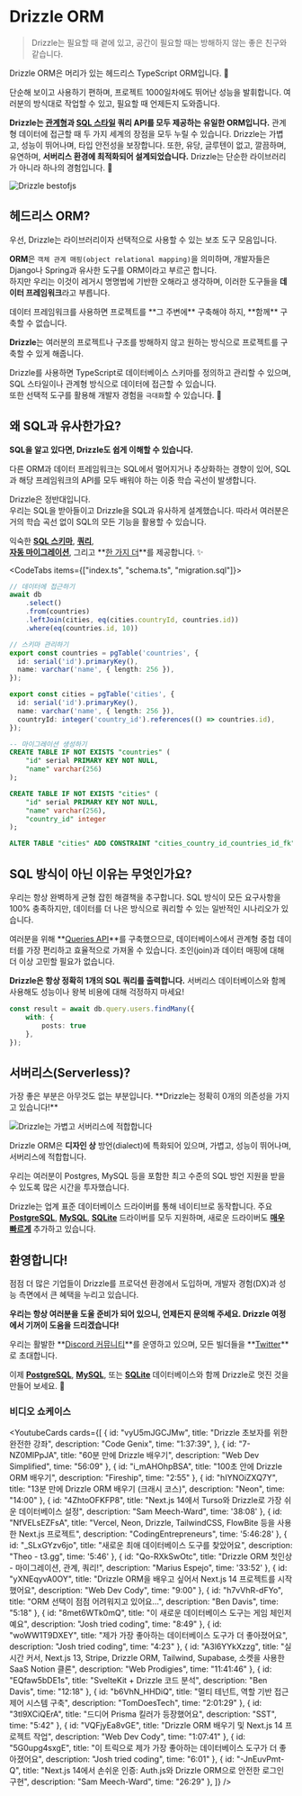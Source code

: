 

# Drizzle ORM

> Drizzle는 필요할 때 곁에 있고, 공간이 필요할 때는 방해하지 않는 좋은 친구와 같습니다.

Drizzle ORM은 머리가 있는 헤드리스 TypeScript ORM입니다. 🐲

단순해 보이고 사용하기 편하며, 프로젝트 1000일차에도 뛰어난 성능을 발휘합니다. 여러분의 방식대로 작업할 수 있고, 필요할 때 언제든지 도와줍니다.

**Drizzle는 [관계형](/docs/rqb)과 [SQL 스타일](/docs/select) 쿼리 API를 모두 제공하는 유일한 ORM입니다.** 관계형 데이터에 접근할 때 두 가지 세계의 장점을 모두 누릴 수 있습니다. Drizzle는 가볍고, 성능이 뛰어나며, 타입 안전성을 보장합니다. 또한, 유당, 글루텐이 없고, 깔끔하며, 유연하며, **서버리스 환경에 최적화되어 설계되었습니다.** Drizzle는 단순한 라이브러리가 아니라 하나의 경험입니다. 🤩

![Drizzle bestofjs](@/assets/images/bestofjs.jpg)


## 헤드리스 ORM?

우선, Drizzle는 라이브러리이자 선택적으로 사용할 수 있는 보조 도구 모음입니다.

**ORM**은 `객체 관계 매핑(object relational mapping)`을 의미하며, 개발자들은 Django나 Spring과 유사한 도구를 ORM이라고 부르곤 합니다.  
하지만 우리는 이것이 레거시 명명법에 기반한 오해라고 생각하며, 이러한 도구들을 **데이터 프레임워크**라고 부릅니다.

<Callout type="error" emoji="️💔">
  데이터 프레임워크를 사용하면 프로젝트를 **그 주변에** 구축해야 하지, **함께** 구축할 수 없습니다.
</Callout>

**Drizzle**는 여러분의 프로젝트나 구조를 방해하지 않고 원하는 방식으로 프로젝트를 구축할 수 있게 해줍니다.  

Drizzle를 사용하면 TypeScript로 데이터베이스 스키마를 정의하고 관리할 수 있으며, SQL 스타일이나 관계형 방식으로 데이터에 접근할 수 있습니다.  
또한 선택적 도구를 활용해 개발자 경험을 `극대화`할 수 있습니다. 🤯


## 왜 SQL과 유사한가요?

**SQL을 알고 있다면, Drizzle도 쉽게 이해할 수 있습니다.**

다른 ORM과 데이터 프레임워크는 SQL에서 멀어지거나 추상화하는 경향이 있어, SQL과 해당 프레임워크의 API를 모두 배워야 하는 이중 학습 곡선이 발생합니다.

Drizzle은 정반대입니다.  
우리는 SQL을 받아들이고 Drizzle을 SQL과 유사하게 설계했습니다. 따라서 여러분은 거의 학습 곡선 없이 SQL의 모든 기능을 활용할 수 있습니다.

익숙한 **[SQL 스키마](/docs/sql-schema-declaration)**, **[쿼리](/docs/select)**,  
**[자동 마이그레이션](/docs/migrations)**, 그리고 **[한 가지 더](/docs/rqb)**를 제공합니다. ✨

<CodeTabs items={["index.ts", "schema.ts", "migration.sql"]}>
```typescript copy
// 데이터에 접근하기
await db
	.select()
	.from(countries)
	.leftJoin(cities, eq(cities.countryId, countries.id))
	.where(eq(countries.id, 10))
```
```typescript copy
// 스키마 관리하기
export const countries = pgTable('countries', {
  id: serial('id').primaryKey(),
  name: varchar('name', { length: 256 }),
});

export const cities = pgTable('cities', {
  id: serial('id').primaryKey(),
  name: varchar('name', { length: 256 }),
  countryId: integer('country_id').references(() => countries.id),
});
```
```sql
-- 마이그레이션 생성하기
CREATE TABLE IF NOT EXISTS "countries" (
	"id" serial PRIMARY KEY NOT NULL,
	"name" varchar(256)
);

CREATE TABLE IF NOT EXISTS "cities" (
	"id" serial PRIMARY KEY NOT NULL,
	"name" varchar(256),
	"country_id" integer
);

ALTER TABLE "cities" ADD CONSTRAINT "cities_country_id_countries_id_fk" FOREIGN KEY ("country_id") REFERENCES "countries"("id") ON DELETE no action ON UPDATE no action;
```
</CodeTabs>


## SQL 방식이 아닌 이유는 무엇인가요?

우리는 항상 완벽하게 균형 잡힌 해결책을 추구합니다. SQL 방식이 모든 요구사항을 100% 충족하지만, 데이터를 더 나은 방식으로 쿼리할 수 있는 일반적인 시나리오가 있습니다.

여러분을 위해 **[Queries API](/docs/rqb)**를 구축했으므로, 데이터베이스에서 관계형 중첩 데이터를 가장 편리하고 효율적으로 가져올 수 있습니다. 조인(join)과 데이터 매핑에 대해 더 이상 고민할 필요가 없습니다.

**Drizzle은 항상 정확히 1개의 SQL 쿼리를 출력합니다.** 서버리스 데이터베이스와 함께 사용해도 성능이나 왕복 비용에 대해 걱정하지 마세요!

```ts
const result = await db.query.users.findMany({
	with: {
		posts: true
	},
});
```


## 서버리스(Serverless)?

<Callout type="info" emoji="🥳">
  가장 좋은 부분은 아무것도 없는 부분입니다. **Drizzle는 정확히 0개의 의존성을 가지고 있습니다!**
</Callout>

![Drizzle는 가볍고 서버리스에 적합합니다](@/assets/images/drizzle31kb.jpg)

Drizzle ORM은 **디자인 상** 방언(dialect)에 특화되어 있으며, 가볍고, 성능이 뛰어나며, 서버리스에 적합합니다.

우리는 여러분이 Postgres, MySQL 등을 포함한 최고 수준의 SQL 방언 지원을 받을 수 있도록 많은 시간을 투자했습니다.

Drizzle는 업계 표준 데이터베이스 드라이버를 통해 네이티브로 동작합니다. 주요 **[PostgreSQL](/docs/get-started-postgresql)**, **[MySQL](/docs/get-started-mysql)**, **[SQLite](/docs/get-started-sqlite)** 드라이버를 모두 지원하며, 새로운 드라이버도 **[매우 빠르게](https://twitter.com/DrizzleORM/status/1653082492742647811?s=20)** 추가하고 있습니다.


## 환영합니다!

점점 더 많은 기업들이 Drizzle를 프로덕션 환경에서 도입하며, 개발자 경험(DX)과 성능 측면에서 큰 혜택을 누리고 있습니다.

**우리는 항상 여러분을 도울 준비가 되어 있으니, 언제든지 문의해 주세요. Drizzle 여정에서 기꺼이 도움을 드리겠습니다!**

우리는 활발한 **[Discord 커뮤니티](https://driz.link/discord)**를 운영하고 있으며, 모든 빌더들을 **[Twitter](https://twitter.com/drizzleorm)**로 초대합니다.

이제 **[PostgreSQL](/docs/get-started-postgresql)**, **[MySQL](/docs/get-started-mysql)**, 또는 **[SQLite](/docs/get-started-sqlite)** 데이터베이스와 함께 Drizzle로 멋진 것을 만들어 보세요. 🚀


### 비디오 쇼케이스


<YoutubeCards cards={[
	{
		id: "vyU5mJGCJMw",
		title: "Drizzle 초보자를 위한 완전한 강좌",
		description: "Code Genix",
		time: "1:37:39",
	},
	{
		id: "7-NZ0MlPpJA",
		title: "60분 만에 Drizzle 배우기",
		description: "Web Dev Simplified",
		time: "56:09"
	},
	{
		id: "i_mAHOhpBSA",
		title: "100초 안에 Drizzle ORM 배우기",
		description: "Fireship",
		time: "2:55"
	},
	{
		id: "hIYNOiZXQ7Y",
		title: "13분 만에 Drizzle ORM 배우기 (크래시 코스)",
		description: "Neon",
		time: "14:00"
	},
	{
		id: "4ZhtoOFKFP8",
		title: "Next.js 14에서 Turso와 Drizzle로 가장 쉬운 데이터베이스 설정",
		description: "Sam Meech-Ward",
		time: '38:08'
	}, 
	{
		id: "NfVELsEZFsA",
		title: "Vercel, Neon, Drizzle, TailwindCSS, FlowBite 등을 사용한 Next.js 프로젝트",
		description: "CodingEntrepreneurs",
		time: '5:46:28'
	}, 
	{
		id: "_SLxGYzv6jo",
		title: "새로운 최애 데이터베이스 도구를 찾았어요",
		description: "Theo - t3.gg",
		time: '5:46'
	}, 
	{
		id: "Qo-RXkSwOtc",
		title: "Drizzle ORM 첫인상 - 마이그레이션, 관계, 쿼리!",
		description: "Marius Espejo",
		time: '33:52'
	},
	{
		id: "yXNEqyvA0OY",
		title: "Drizzle ORM을 배우고 싶어서 Next.js 14 프로젝트를 시작했어요",
		description: "Web Dev Cody",
		time: "9:00"
	},
	{
		id: "h7vVhR-dFYo",
		title: "ORM 선택이 점점 어려워지고 있어요...",
		description: "Ben Davis",
		time: "5:18"
	},
	{
		id: "8met6WTk0mQ",
		title: "이 새로운 데이터베이스 도구는 게임 체인저예요",
		description: "Josh tried coding",
		time: "8:49"
	},
	{
		id: "woWW1T9DXEY",
		title: "제가 가장 좋아하는 데이터베이스 도구가 더 좋아졌어요",
		description: "Josh tried coding",
		time: "4:23"
	},
	{
		id: "A3l6YYkXzzg",
		title: "실시간 커서, Next.js 13, Stripe, Drizzle ORM, Tailwind, Supabase, 소켓을 사용한 SaaS Notion 클론",
		description: "Web Prodigies",
		time: "11:41:46"
	},
	{
		id: "EQfaw5bDE1s",
		title: "SvelteKit + Drizzle 코드 분석",
		description: "Ben Davis",
		time: "12:18"
	},
	{
		id: "b6VhN_HHDiQ",
		title: "멀티 테넌트, 역할 기반 접근 제어 시스템 구축",
		description: "TomDoesTech",
		time: "2:01:29"
	},
	{
		id: "3tl9XCiQErA",
		title: "드디어 Prisma 킬러가 등장했어요",
		description: "SST",
		time: "5:42"
	},
	{
		id: "VQFjyEa8vGE",
		title: "Drizzle ORM 배우기 및 Next.js 14 프로젝트 작업",
		description: "Web Dev Cody",
		time: "1:07:41"
	},
	{
		id: "5G0upg4sxgE",
		title: "이 트릭으로 제가 가장 좋아하는 데이터베이스 도구가 더 좋아졌어요",
		description: "Josh tried coding",
		time: "6:01"
	},
	{
		id: "-JnEuvPmt-Q",
		title: "Next.js 14에서 손쉬운 인증: Auth.js와 Drizzle ORM으로 안전한 로그인 구현",
		description: "Sam Meech-Ward",
		time: "26:29"
	},
]} />



